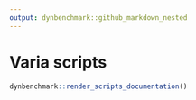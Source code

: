 ```yaml
---
output: dynbenchmark::github_markdown_nested
---
```


# Varia scripts

```r
dynbenchmark::render_scripts_documentation()
```
